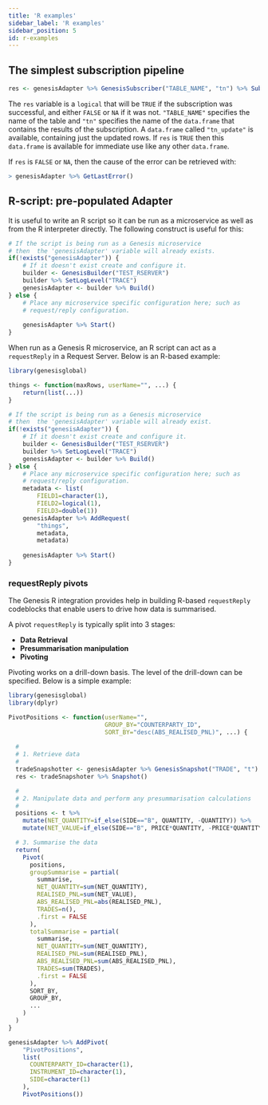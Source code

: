 ```yaml
---
title: 'R examples'
sidebar_label: 'R examples'
sidebar_position: 5
id: r-examples
---
```





## The simplest subscription pipeline

```R
res <- genesisAdapter %>% GenesisSubscriber("TABLE_NAME", "tn") %>% Subscribe()
```

The `res` variable is a `logical` that will be `TRUE` if the subscription was successful, and either `FALSE` or `NA` if it was not. `"TABLE_NAME"` specifies the name of the table and `"tn"` specifies the name of the `data.frame` that contains the results of the subscription. A `data.frame` called `"tn_update"` is available, containing just the updated rows. If `res` is `TRUE` then this `data.frame` is available for immediate use like any other `data.frame`.

If `res` is `FALSE` or `NA`, then the cause of the error can be retrieved with:

```R
> genesisAdapter %>% GetLastError()
```

## R-script: pre-populated Adapter
It is useful to write an R script so it can be run as a microservice as well as from the R interpreter directly. The following construct is useful for this:

```R
# If the script is being run as a Genesis microservice
# then  the 'genesisAdapter' variable will already exists.
if(!exists("genesisAdapter")) {
    # If it doesn't exist create and configure it.
    builder <- GenesisBuilder("TEST_RSERVER")
    builder %>% SetLogLevel("TRACE")
    genesisAdapter <- builder %>% Build()
} else {
    # Place any microservice specific configuration here; such as
    # request/reply configuration.
    
    genesisAdapter %>% Start()
}
```

When run as a Genesis R microservice, an R script can act as a `requestReply` in a Request Server. Below is an R-based example:

```R
library(genesisglobal)

things <- function(maxRows, userName="", ...) {
    return(list(...))
}

# If the script is being run as a Genesis microservice
# then  the 'genesisAdapter' variable will already exist.
if(!exists("genesisAdapter")) {
    # If it doesn't exist create and configure it.
    builder <- GenesisBuilder("TEST_RSERVER")
    builder %>% SetLogLevel("TRACE")
    genesisAdapter <- builder %>% Build()
} else {
    # Place any microservice specific configuration here; such as
    # request/reply configuration.
    metadata <- list(
        FIELD1=character(1),
        FIELD2=logical(1),
        FIELD3=double(1))
    genesisAdapter %>% AddRequest(
        "things",
        metadata,
        metadata)
        
    genesisAdapter %>% Start()
}
```

### requestReply pivots
The Genesis R integration provides help in building R-based `requestReply` codeblocks that enable users to drive how data is summarised.

A pivot `requestReply` is typically split into 3 stages: 

- **Data Retrieval**
- **Presummarisation manipulation**
- **Pivoting**

Pivoting works on a drill-down basis. The level of the drill-down can be specified. Below is a simple example:

```R
library(genesisglobal)
library(dplyr)

PivotPositions <- function(userName="",
                           GROUP_BY="COUNTERPARTY_ID",
                           SORT_BY="desc(ABS_REALISED_PNL)", ...) {
  
  #
  # 1. Retrieve data
  #
  tradeSnapshotter <- genesisAdapter %>% GenesisSnapshot("TRADE", "t")
  res <- tradeSnapshoter %>% Snapshot()

  #
  # 2. Manipulate data and perform any presummarisation calculations
  #
  positions <- t %>%
    mutate(NET_QUANTITY=if_else(SIDE=="B", QUANTITY, -QUANTITY)) %>%
    mutate(NET_VALUE=if_else(SIDE=="B", PRICE*QUANTITY, -PRICE*QUANTITY)) %>% arrange(TRADE_DATETIME)

  # 3. Summarise the data  
  return(
    Pivot(
      positions,
      groupSummarise = partial(
        summarise,
        NET_QUANTITY=sum(NET_QUANTITY),
        REALISED_PNL=sum(NET_VALUE),
        ABS_REALISED_PNL=abs(REALISED_PNL),
        TRADES=n(),
        .first = FALSE
      ),
      totalSummarise = partial(
        summarise,
        NET_QUANTITY=sum(NET_QUANTITY),
        REALISED_PNL=sum(REALISED_PNL),
        ABS_REALISED_PNL=sum(ABS_REALISED_PNL),
        TRADES=sum(TRADES),
        .first = FALSE
      ),
      SORT_BY,
      GROUP_BY,
      ...
    )
  )
}

genesisAdapter %>% AddPivot(
    "PivotPositions",
    list(
      COUNTERPARTY_ID=character(1),
      INSTRUMENT_ID=character(1),
      SIDE=character(1)
    ),
    PivotPositions())
```
